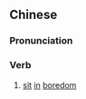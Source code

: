 ==Chinese==
{{zh-forms}}

===Pronunciation===
{{zh-pron
|m=kūzuò
|cat=v
}}

===Verb===
{{zh-verb}}

# [[sit]] [[in]] [[boredom]]